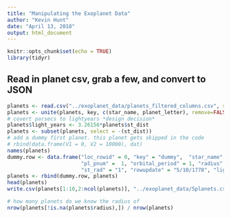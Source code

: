 ```yaml
---
title: "Manipulating the Exoplanet Data"
author: "Kevin Hunt"
date: "April 13, 2018"
output: html_document
---
```


```r
knitr::opts_chunk$set(echo = TRUE)
library(tidyr)
```

## Read in planet csv, grab a few, and convert to JSON

```r
planets <- read.csv("../exoplanet_data/planets_filtered_columns.csv", stringsAsFactors = FALSE)
planets <- unite(planets, key, c(star_name, planet_letter), remove=FALSE)
# covert parsecs to lightyears *design decision*
planets$light_years <- 3.26156*planets$st_dist
planets <- subset(planets, select = -(st_dist))
# add a dummy first planet. this planet gets skipped in the code
# rbind(data.frame(V1 = 0, V2 = 10000), dat)
names(planets)
dummy.row <- data.frame("loc_rowid" = 0, "key" = "dummy",  "star_name" = "dummy",  "planet_letter" = 'n',
                        "pl_pnum" =  1, "orbital_period" = 1, "radius" =  1, "st_teff"  = 1, "st_mass" = 1, 
                        "st_rad" = "1", "rowupdate" = "5/10/1778", "light_years" = 1)
planets <- rbind(dummy.row, planets)
head(planets)
write.csv(planets[1:10,2:ncol(planets)], "../exoplanet_data/5planets.csv", row.names = FALSE)
```
```r
# how many planets do we know the radius of
nrow(planets[!is.na(planets$radius),]) / nrow(planets)
```

